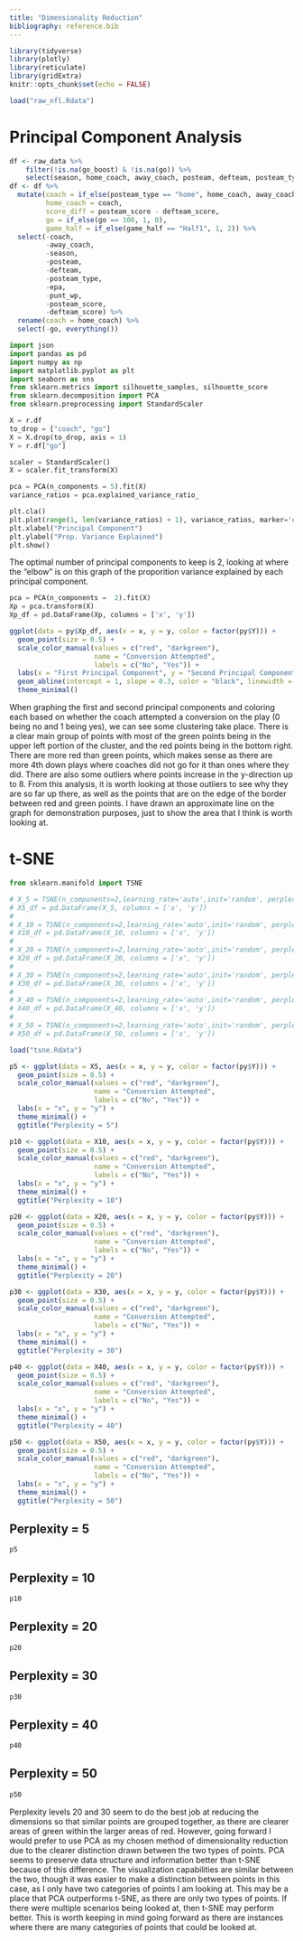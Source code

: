 ```yaml
---
title: "Dimensionality Reduction"
bibliography: reference.bib
---
```


```r
library(tidyverse)
library(plotly)
library(reticulate)
library(gridExtra)
knitr::opts_chunk$set(echo = FALSE)
```

```r
load("raw_nfl.Rdata")
```

# Principal Component Analysis

```r
df <- raw_data %>%
    filter(!is.na(go_boost) & !is.na(go)) %>%
    select(season, home_coach, away_coach, posteam, defteam, posteam_type, game_half, half_seconds_remaining, ydstogo, yardline_100, posteam_score, defteam_score, posteam, go_boost, go, epa, wp_fail, wp_succeed, wp, fg_make_prob, miss_fg_wp, make_fg_wp, punt_wp)
df <- df %>%
  mutate(coach = if_else(posteam_type == "home", home_coach, away_coach),
         home_coach = coach,
         score_diff = posteam_score - defteam_score,
         go = if_else(go == 100, 1, 0),
         game_half = if_else(game_half == "Half1", 1, 2)) %>%
  select(-coach,
         -away_coach,
         -season,
         -posteam,
         -defteam,
         -posteam_type,
         -epa,
         -punt_wp,
         -posteam_score,
         -defteam_score) %>%
  rename(coach = home_coach) %>%
  select(-go, everything())
```

```python
import json
import pandas as pd
import numpy as np
import matplotlib.pyplot as plt
import seaborn as sns
from sklearn.metrics import silhouette_samples, silhouette_score
from sklearn.decomposition import PCA
from sklearn.preprocessing import StandardScaler
```

```python
X = r.df
to_drop = ["coach", "go"]
X = X.drop(to_drop, axis = 1)
Y = r.df["go"]

scaler = StandardScaler()
X = scaler.fit_transform(X)

pca = PCA(n_components = 5).fit(X)
variance_ratios = pca.explained_variance_ratio_
```

```python
plt.cla()
plt.plot(range(1, len(variance_ratios) + 1), variance_ratios, marker='o')
plt.xlabel("Principal Component")
plt.ylabel("Prop. Variance Explained")
plt.show()
```

The optimal number of principal components to keep is 2, looking at where the "elbow" is on this graph of the proporition variance explained by each principal component.

```python
pca = PCA(n_components =  2).fit(X)
Xp = pca.transform(X)
Xp_df = pd.DataFrame(Xp, columns = ['x', 'y'])
```

```r
ggplot(data = py$Xp_df, aes(x = x, y = y, color = factor(py$Y))) +
  geom_point(size = 0.5) +
  scale_color_manual(values = c("red", "darkgreen"), 
                     name = "Conversion Attempted",
                     labels = c("No", "Yes")) +
  labs(x = "First Principal Component", y = "Second Principal Component") +
  geom_abline(intercept = 1, slope = 0.3, color = "black", linewidth = 1.5) + 
  theme_minimal()
```

When graphing the first and second principal components and coloring each based on whether the coach attempted a conversion on the play (0 being no and 1 being yes), we can see some clustering take place. There is a clear main group of points with most of the green points being in the upper left portion of the cluster, and the red points being in the bottom right. There are more red than green points, which makes sense as there are more 4th down plays where coaches did not go for it than ones where they did. There are also some outliers where points increase in the y-direction up to 8. From this analysis, it is worth looking at those outliers to see why they are so far up there, as well as the points that are on the edge of the border between red and green points. I have drawn an approximate line on the graph for demonstration purposes, just to show the area that I think is worth looking at.

# t-SNE

```python
from sklearn.manifold import TSNE
```

```python
# X_5 = TSNE(n_components=2,learning_rate='auto',init='random', perplexity=5, n_iter=300).fit_transform(X)
# X5_df = pd.DataFrame(X_5, columns = ['x', 'y'])
# 
# X_10 = TSNE(n_components=2,learning_rate='auto',init='random', perplexity=10, n_iter=300).fit_transform(X)
# X10_df = pd.DataFrame(X_10, columns = ['x', 'y'])
# 
# X_20 = TSNE(n_components=2,learning_rate='auto',init='random', perplexity=20, n_iter=300).fit_transform(X)
# X20_df = pd.DataFrame(X_20, columns = ['x', 'y'])
# 
# X_30 = TSNE(n_components=2,learning_rate='auto',init='random', perplexity=30, n_iter=300).fit_transform(X)
# X30_df = pd.DataFrame(X_30, columns = ['x', 'y'])
# 
# X_40 = TSNE(n_components=2,learning_rate='auto',init='random', perplexity=40, n_iter=300).fit_transform(X)
# X40_df = pd.DataFrame(X_40, columns = ['x', 'y'])
# 
# X_50 = TSNE(n_components=2,learning_rate='auto',init='random', perplexity=50, n_iter=300).fit_transform(X)
# X50_df = pd.DataFrame(X_50, columns = ['x', 'y'])
```

```r
load("tsne.Rdata")
```

```r
p5 <- ggplot(data = X5, aes(x = x, y = y, color = factor(py$Y))) +
  geom_point(size = 0.5) +
  scale_color_manual(values = c("red", "darkgreen"), 
                     name = "Conversion Attempted",
                     labels = c("No", "Yes")) +
  labs(x = "x", y = "y") +
  theme_minimal() +
  ggtitle("Perplexity = 5")

p10 <- ggplot(data = X10, aes(x = x, y = y, color = factor(py$Y))) +
  geom_point(size = 0.5) +
  scale_color_manual(values = c("red", "darkgreen"), 
                     name = "Conversion Attempted",
                     labels = c("No", "Yes")) +
  labs(x = "x", y = "y") +
  theme_minimal() +
  ggtitle("Perplexity = 10")

p20 <- ggplot(data = X20, aes(x = x, y = y, color = factor(py$Y))) +
  geom_point(size = 0.5) +
  scale_color_manual(values = c("red", "darkgreen"), 
                     name = "Conversion Attempted",
                     labels = c("No", "Yes")) +
  labs(x = "x", y = "y") +
  theme_minimal() +
  ggtitle("Perplexity = 20")

p30 <- ggplot(data = X30, aes(x = x, y = y, color = factor(py$Y))) +
  geom_point(size = 0.5) +
  scale_color_manual(values = c("red", "darkgreen"), 
                     name = "Conversion Attempted",
                     labels = c("No", "Yes")) +
  labs(x = "x", y = "y") +
  theme_minimal() +
  ggtitle("Perplexity = 30")

p40 <- ggplot(data = X40, aes(x = x, y = y, color = factor(py$Y))) +
  geom_point(size = 0.5) +
  scale_color_manual(values = c("red", "darkgreen"), 
                     name = "Conversion Attempted",
                     labels = c("No", "Yes")) +
  labs(x = "x", y = "y") +
  theme_minimal() +
  ggtitle("Perplexity = 40")

p50 <- ggplot(data = X50, aes(x = x, y = y, color = factor(py$Y))) +
  geom_point(size = 0.5) +
  scale_color_manual(values = c("red", "darkgreen"), 
                     name = "Conversion Attempted",
                     labels = c("No", "Yes")) +
  labs(x = "x", y = "y") +
  theme_minimal() +
  ggtitle("Perplexity = 50")
```

::: panel-tabset
## Perplexity = 5

```r
p5
```

## Perplexity = 10

```r
p10
```

## Perplexity = 20

```r
p20
```

## Perplexity = 30

```r
p30
```

## Perplexity = 40

```r
p40
```

## Perplexity = 50

```r
p50
```
:::

Perplexity levels 20 and 30 seem to do the best job at reducing the dimensions so that similar points are grouped together, as there are clearer areas of green within the larger areas of red. However, going forward I would prefer to use PCA as my chosen method of dimensionality reduction due to the clearer distinction drawn between the two types of points. PCA seems to preserve data structure and information better than t-SNE because of this difference. The visualization capabilities are similar between the two, though it was easier to make a distinction between points in this case, as I only have two categories of points I am looking at. This may be a place that PCA outperforms t-SNE, as there are only two types of points. If there were multiple scenarios being looked at, then t-SNE may perform better. This is worth keeping in mind going forward as there are instances where there are many categories of points that could be looked at.
